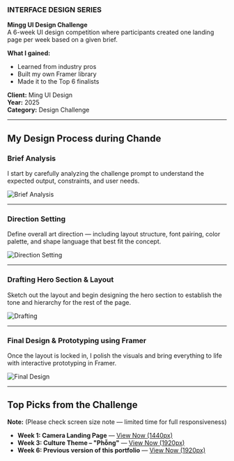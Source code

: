 ### INTERFACE DESIGN SERIES

**Mingg UI Design Challenge**  
A 6-week UI design competition where participants created one landing page per week based on a given brief.

**What I gained:**
- Learned from industry pros  
- Built my own Framer library  
- Made it to the Top 6 finalists

**Client:** Ming UI Design  
**Year:** 2025  
**Category:** Design Challenge

---

## My Design Process during Chande

### Brief Analysis  
I start by carefully analyzing the challenge prompt to understand the expected output, constraints, and user needs.  

![Brief Analysis](https://res.cloudinary.com/dqtfjvkok/image/upload/v1758356379/%C4%91%E1%BB%81_b%C3%A0i_lxolwv.png)

---

### Direction Setting  
Define overall art direction — including layout structure, font pairing, color palette, and shape language that best fit the concept.  

![Direction Setting](https://res.cloudinary.com/dqtfjvkok/image/upload/v1758356378/298bd9ed-f325-48c0-aaf8-e76058112339_o7fhaf.png)

---

### Drafting Hero Section & Layout  
Sketch out the layout and begin designing the hero section to establish the tone and hierarchy for the rest of the page.  

![Drafting](https://res.cloudinary.com/dqtfjvkok/image/upload/v1758356379/DRAFTTT_wwrvbt.png)

---

### Final Design & Prototyping using Framer  
Once the layout is locked in, I polish the visuals and bring everything to life with interactive prototyping in Framer.  

![Final Design](https://res.cloudinary.com/dqtfjvkok/image/upload/v1758356409/web-portfolio-mockup_100_ctnnzl.png)

---

## Top Picks from the Challenge

**Note:** (Please check screen size note — limited time for full responsiveness)

- **Week 1: Camera Landing Page** — [View Now (1440px)](https://lomomatic-110-camera.framer.website)  
- **Week 3: Culture Theme – "Phỗng"** — [View Now (1920px)](https://phong-dat.framer.website)  
- **Week 6: Previous version of this portfolio** — [View Now (1920px)](https://thuy-portfolio.framer.website)